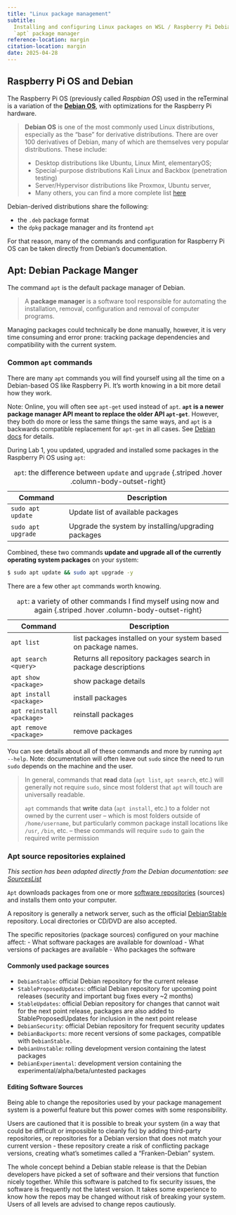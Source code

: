 ```yaml
---
title: "Linux package management"
subtitle:
  Installing and configuring Linux packages on WSL / Raspberry Pi Debian using the
  `apt` package manager
reference-location: margin
citation-location: margin
date: 2025-04-28
---
```


## Raspberry Pi OS and Debian

The Raspberry Pi OS (previously called _Raspbian OS_) used in the reTerminal is
a variation of the [**Debian OS**](https://en.wikipedia.org/wiki/Debian), with
optimizations for the Raspberry Pi hardware.

> **Debian OS** is one of the most commonly used Linux distributions, especially
> as the "base" for derivative distributions. There are over 100 derivatives of
> Debian, many of which are themselves very popular distributions. These
> include:
>
> - Desktop distributions like Ubuntu, Linux Mint, elementaryOS;
> - Special-purpose distributions Kali Linux and Backbox (penetration testing)
> - Server/Hypervisor distributions like Proxmox, Ubuntu server,
> - Many others, you can find a more complete list
>   [here](https://en.wikipedia.org/wiki/List_of_Linux_distributions#Debian-based)

Debian-derived distributions share the following:

- the `.deb` package format
- the `dpkg` package manager and its frontend `apt`

For that reason, many of the commands and configuration for Raspberry Pi OS can
be taken directly from Debian's documentation.

## Apt: Debian Package Manger

The command `apt` is the default package manager of Debian.

> A **package manager** is a software tool responsible for automating the
> installation, removal, configuration and removal of computer programs.

Managing packages could technically be done manually, however, it is very time
consuming and error prone: tracking package dependencies and compatibility with
the current system.

### Common `apt` commands

There are many `apt` commands you will find yourself using all the time on a
Debian-based OS like Raspberry Pi. It's worth knowing in a bit more detail how
they work.

Note: Online, you will often see `apt-get` used instead of `apt`. **`apt` is a
newer package manager API meant to replace the older API `apt-get`**. However,
they both do more or less the same things the same ways, and `apt` is a
backwards compatible replacement for `apt-get` in all cases. See
[Debian docs](https://www.debian.org/doc/manuals/debian-handbook/sect.apt-get.en.html)
for details.

During Lab 1, you updated, upgraded and installed some packages in the Raspberry
Pi OS using `apt`:

| Command            | Description                                         |
| ------------------ | --------------------------------------------------- |
| `sudo apt update`  | Update list of available packages                   |
| `sudo apt upgrade` | Upgrade the system by installing/upgrading packages |

: `apt`: the difference between `update` and `upgrade` {.striped .hover
.column-body-outset-right}

Combined, these two commands **update and upgrade all of the currently operating
system packages** on your system:

```bash
$ sudo apt update && sudo apt upgrade -y
```

There are a few other `apt` commands worth knowing.

| Command                   | Description                                                    |
| ------------------------- | -------------------------------------------------------------- |
| `apt list`                | list packages installed on your system based on package names. |
| `apt search <query>`      | Returns all repository packages search in package descriptions |
| `apt show <package>`      | show package details                                           |
| `apt install <package>`   | install packages                                               |
| `apt reinstall <package>` | reinstall packages                                             |
| `apt remove <package>`    | remove packages                                                |

: `apt`: a variety of other commands I find myself using now and again {.striped
.hover .column-body-outset-right}

You can see details about all of these commands and more by running
`apt --help`. Note: documentation will often leave out `sudo` since the need to
run `sudo` depends on the machine and the user.

> In general, commands that **read** data (`apt list`, `apt search`, etc.) will
> generally not require `sudo`, since most folderst that `apt` will touch are
> universally readable.
>
> `apt` commands that **write** data (`apt install`, etc.) to a folder not owned
> by the current user -- which is most folders outside of `/home/username`, but
> particularly common package install locations like `/usr`, `/bin`, etc. --
> these commands will require `sudo` to gain the required write permission

### Apt source repositories explained

_This section has been adapted directly from the Debian documentation: see
[SourcesList](https://wiki.debian.org/SourcesList)_

`Apt` downloads packages from one or more
[software repositories](https://wiki.debian.org/DebianRepository) (sources) and
installs them onto your computer.

A repository is generally a network server, such as the official
[DebianStable](https://wiki.debian.org/DebianStable) repository. Local
directories or CD/DVD are also accepted.

The specific repositories (package sources) configured on your machine affect: -
What software packages are available for download - What versions of packages
are available - Who packages the software

#### Commonly used package sources

- `DebianStable`: official Debian repository for the current release
- `StableProposedUpdates`: official Debian repository for upcoming point releases
  (security and important bug fixes every ~2 months)
- `StableUpdates`: official Debian repository for changes that cannot wait for the
  next point release, packages are also added to StableProposedUpdates for
  inclusion in the next point release
- `DebianSecurity`: official Debian repository for frequent security updates
- `DebianBackports`: more recent versions of some packages, compatible with
  `DebianStable.`
- `DebianUnstable`: rolling development version containing the latest packages
- `DebianExperimental`: development version containing the
  experimental/alpha/beta/untested packages

#### Editing Software Sources

Being able to change the repositories used by your package management system is
a powerful feature but this power comes with some responsibility.

Users are cautioned that it is possible to break your system (in a way that
could be difficult or impossible to cleanly fix) by adding third-party
repositories, or repositories for a Debian version that does not match your
current version - these repository create a risk of conflicting package
versions, creating what's sometimes called a "Franken-Debian" system.

The whole concept behind a Debian stable release is that the Debian developers
have picked a set of software and their versions that function nicely together.
While this software is patched to fix security issues, the software is
frequently not the latest version. It takes some experience to know how the
repos may be changed without risk of breaking your system. Users of all levels
are advised to change repos cautiously.
